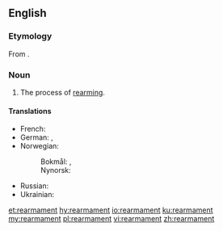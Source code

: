 ==English==

===Etymology===
From {{etyl|fr|en}} {{term|réarmement|lang=fr}}.

===Noun===
{{en-noun|-}}

# The process of [[rearm]]ing.

====Translations====
{{trans-top|the process of rearming}}
* French: {{t+|fr|réarmement|m}}
* German: {{t|de|Wiederaufrüstung|f}}, {{t|de|Wiederbewaffnung|f}}
* Norwegian:
*: Bokmål: {{t|no|gjenopprustning|c}}, {{t|no|gjenopprusting|c}}
*: Nynorsk: {{t|nn|gjenopprusting|f}}
{{trans-mid}}
* Russian: {{t+|ru|перевооруже́ние|sc=Cyrl}}
* Ukrainian: {{t|uk|переозбро́єння|n|sc=Cyrl}}
{{trans-bottom}}

[[et:rearmament]]
[[hy:rearmament]]
[[io:rearmament]]
[[ku:rearmament]]
[[my:rearmament]]
[[pl:rearmament]]
[[vi:rearmament]]
[[zh:rearmament]]